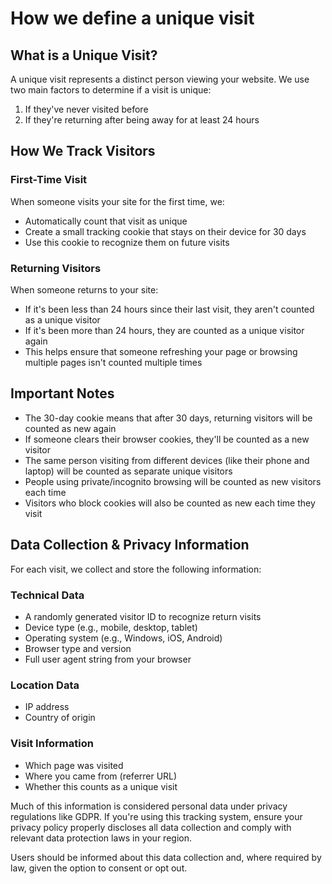 # How we define a unique visit

## What is a Unique Visit?

A unique visit represents a distinct person viewing your website. We use two main factors to determine if a visit is unique:

1. If they've never visited before
2. If they're returning after being away for at least 24 hours

## How We Track Visitors

### First-Time Visit
When someone visits your site for the first time, we:
- Automatically count that visit as unique
- Create a small tracking cookie that stays on their device for 30 days
- Use this cookie to recognize them on future visits

### Returning Visitors
When someone returns to your site:
- If it's been less than 24 hours since their last visit, they aren't counted as a unique visitor
- If it's been more than 24 hours, they are counted as a unique visitor again
- This helps ensure that someone refreshing your page or browsing multiple pages isn't counted multiple times

## Important Notes

- The 30-day cookie means that after 30 days, returning visitors will be counted as new again
- If someone clears their browser cookies, they'll be counted as a new visitor
- The same person visiting from different devices (like their phone and laptop) will be counted as separate unique visitors
- People using private/incognito browsing will be counted as new visitors each time
- Visitors who block cookies will also be counted as new each time they visit

## Data Collection & Privacy Information

For each visit, we collect and store the following information:

### Technical Data
- A randomly generated visitor ID to recognize return visits
- Device type (e.g., mobile, desktop, tablet)
- Operating system (e.g., Windows, iOS, Android)
- Browser type and version
- Full user agent string from your browser

### Location Data
- IP address
- Country of origin

### Visit Information
- Which page was visited
- Where you came from (referrer URL)
- Whether this counts as a unique visit

Much of this information is considered personal data under privacy regulations like GDPR. If you're using this tracking system, ensure your privacy policy properly discloses all data collection and comply with relevant data protection laws in your region.

Users should be informed about this data collection and, where required by law, given the option to consent or opt out.